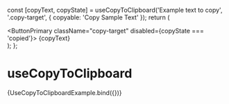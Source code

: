 
  const [copyText, copyState] = useCopyToClipboard('Example text to copy', '.copy-target', {
    copyable: 'Copy Sample Text'
  });
  return (
    <div className="hook-story">
      <ButtonPrimary className="copy-target" disabled={copyState === 'copied'}>
        {copyText}
      </ButtonPrimary>
    </div>
  );
};

<Meta title="Hooks/Hook Examples" />

# useCopyToClipboard

<Canvas>
  <Story name="useCopyToClipboardHook">{UseCopyToClipboardExample.bind({})}</Story>
</Canvas>
